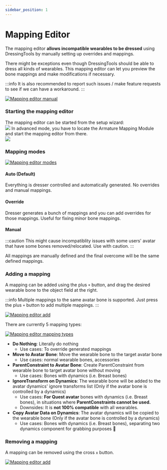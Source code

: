 ```yaml
---
sidebar_position: 1
---
```



# Mapping Editor

The mapping editor **allows incompatible wearables to be dressed** using DressingTools by manually setting up overrides and mappings.

There might be exceptions even though DressingTools should be able to dress all kinds of wearables. This mapping editor can let
you preview the bone mappings and make modifications if necessary.

:::info
It is also recommended to report such issues / make feature requests to see if we can have a workaround.
:::

[![Mapping editor manual](/img/mapping-editor-manual.PNG)](/img/mapping-editor-manual.PNG)

### Starting the mapping editor

<Tabs>
  <TabItem value="wizard" label="Wizard" default>
    The mapping editor can be started from the setup wizard:
    <br />
    <img src={require('@site/static/img/mapping-editor-start-wizard.PNG').default} />
  </TabItem>
  <TabItem value="orange" label="Advanced Mode">
    In advanced mode, you have to locate the Armature Mapping Module and start the mapping editor from there.
    <br />
    <img src={require('@site/static/img/mapping-editor-start-advanced.PNG').default} />
  </TabItem>
</Tabs>

### Mapping modes

[![Mapping editor modes](/img/mapping-editor-modes.PNG)](/img/mapping-editor-modes.PNG)

#### Auto (Default)

Everything is dresser controlled and automatically generated. No overrides and manual mappings.

#### Override

Dresser generates a bunch of mappings and you can add overrides for those mappings. Useful for fixing minor bone mappings.

#### Manual

:::caution
This might cause incompatiblity issues with some users' avatar that have some bones removed/relocated. Use with caution.
:::

All mappings are manually defined and the final overcome will be the same defined mappings.

### Adding a mapping

A mapping can be added using the plus `+` button, and drag the desired wearable bone to the object field at the right.

:::info
Multiple mappings to the same avatar bone is supported. Just press the plus `+` button to add multiple mappings.
:::

[![Mapping editor add](/img/mapping-editor-add-mapping.PNG)](/img/mapping-editor-add-mapping.PNG)

There are currently 5 mapping types:

[![Mapping editor mapping types](/img/mapping-editor-mapping-types.PNG)](/img/mapping-editor-mapping-types.PNG)

- **Do Nothing**: Literally do nothing
  - Use cases: To override generated mappings
- **Move to Avatar Bone**: Move the wearable bone to the target avatar bone
  - Use cases: normal wearable bones, accessories
- **ParentConstraint to Avatar Bone**: Create ParentConstraint from wearable bone to target avatar bone without moving
  - Use cases: Bones with dynamics (i.e. Breast bones)
- **IgnoreTransform on Dynamics**: The wearable bone will be added to the avatar dynamics' ignore transforms list (Only if the avatar bone is controlled by a dynamics)
  - Use cases: **For Quest avatar** bones with dynamics (i.e. Breast bones), in situations where **ParentConstraints cannot be used.**
  - Downsides: It is **not 100% compatible** with all wearables.
- **Copy Avatar Data on Dynamics**: The avatar dynamics will be copied to the wearable bone (Only if the avatar bone is controlled by a dynamics)
  - Use cases: Bones with dynamics (i.e. Breast bones), separating two dynamics component for grabbing purposes 🤔

### Removing a mapping

A mapping can be removed using the cross `x` button.

[![Mapping editor add](/img/mapping-editor-remove-mapping.PNG)](/img/mapping-editor-remove-mapping.PNG)
